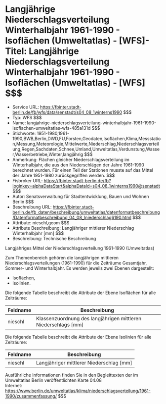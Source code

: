 # Langjährige Niederschlagsverteilung Winterhalbjahr 1961-1990 - Isoflächen (Umweltatlas) - [WFS]- Titel: Langjährige Niederschlagsverteilung Winterhalbjahr 1961-1990 - Isoflächen (Umweltatlas) - [WFS] $$$
- Service URL: https://fbinter.stadt-berlin.de/fb/wfs/data/senstadt/s04_08_1winterns1990 $$$
- Typ: WFS $$$
- Name: langjahrige-niederschlagsverteilung-winterhalbjahr-1961-1990-isoflachen-umweltatlas-wfs-485a131d $$$
- Stichworte: 1951-1980,1961-1990,BWB,Berlin,DWD,FU,Forsten,Geodaten,Isoflächen,Klima,Messstation,Messung,Meteorologie,Mittelwerte,Niederschlag,Niederschlagsverteilung,Regen,Sachdaten,Schnee,Umland,Umweltatlas,Verdunstung,Wasser,Wasserbetriebe,Winter,langjährig $$$
- Anmerkung: Flächen gleicher Niederschlagsverteilung im Winterhalbjahr, die aus den Niederschlägen der Jahre 1961-1990 berechnet wurden. Für einen Teil der Stationen musste auf das Mittel der Jahre 1951-1980 zurückgegriffen werden. $$$
- Fisbroker URL: https://fbinter.stadt-berlin.de/fb?loginkey=alphaDataStart&alphaDataId=s04_08_1winterns1990@senstadt $$$
- Autor: Senatsverwaltung für Stadtentwicklung, Bauen und Wohnen Berlin $$$
- Beschreibung URL: https://fbinter.stadt-berlin.de/fb_daten/beschreibung/umweltatlas/datenformatbeschreibung/Datenformatbeschreibung_04_08_lniederschlag6190.html $$$
- Attribute: nieschl,geom $$$
- Attribute Beschreibung: Langjähriger mittlerer Niederschlag Winterhalbjahr [mm] $$$
- Beschreibung: Technische Beschreibung 

Langjähriges Mittel der Niederschlagsverteilung 1961-1990 (Umweltatlas)

Zum Themenbereich gehören die langjährigen mittleren Niederschlagsverteilungen (1961-1990) für die Zeiträume Gesamtjahr, Sommer- und Winterhalbjahr. Es werden jeweils zwei Ebenen dargestellt:

* Isoflächen,
* Isolinien.

Die folgende Tabelle beschreibt die Attribute der Ebene Isoflächen für alle Zeiträume:

| **Feldname** | **Beschreibung**                                                 |
| ------------ | ---------------------------------------------------------------- |
| nieschl      | Klassenzuordnung des langjährigen mittleren Niederschlags \[mm\] |

Die folgende Tabelle beschreibt die Attribute der Ebene Isolinien für alle Zeiträume:

| **Feldname** | **Beschreibung**                           |
| ------------ | ------------------------------------------ |
| nieschl      | Langjähriger mittlerer Niederschlag \[mm\] |

Ausführliche Informationen finden Sie in den Begleittexten der im Umweltatlas Berlin veröffentlichten Karte 04.08  
Internet: https://www.berlin.de/umweltatlas/klima/niederschlagsverteilung/1961-1990/zusammenfassung/ $$$
